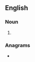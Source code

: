 ==English==

===Noun===
{{head|en|noun form}}

# {{plural of|en|hider}}

===Anagrams===
* {{anagrams|en|a=dehirs|disher|rheids|shired}}